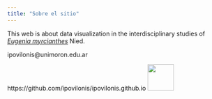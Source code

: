 ```yaml
---
title: "Sobre el sitio"
---
```



This web is about data visualization in the interdisciplinary studies of [*Eugenia myrcianthes*](https://wfoplantlist.org/taxon/wfo-0000958228-2023-12?page=1) Nied.

ipovilonis@unimoron.edu.ar

https://github.com/ipovilonis/ipovilonis.github.io
![](https://github.githubassets.com/images/modules/logos_page/GitHub-Mark.png){width='60px'} 
